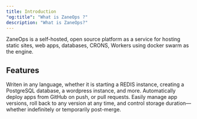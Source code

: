 ```yaml
---
title: Introduction
"og:title": "What is ZaneOps ?"
description: "What is ZaneOps?"
---
```



ZaneOps is a self-hosted, open source platform as a service for hosting static sites, web apps, 
databases, CRONS, Workers using docker swarm as the engine.

## Features


<CardGroup cols={2}>
  <Card
    title="Deploy web services"
    icon="pen-to-square"
  >
    Writen in any language, whether it is starting a REDIS instance, creating a PostgreSQL database, a wordpress instance, and more.
  </Card>
  <Card
    title="Git Push Deployments"
    icon="github"
  >
    Automatically deploy apps from GitHub on push, or pull requests. 
  </Card>
  <Card
    title="Preview Deployments & Environments"
    icon="code-pull-request"
  >
    Easily manage app versions, roll back to any version at any time, and control storage duration—whether indefinitely or temporarily post-merge.
  </Card>
</CardGroup>
